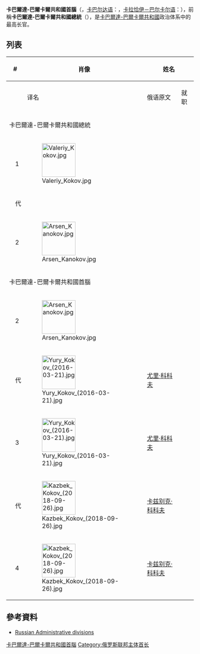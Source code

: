 {{Infobox political post
|post            = 首脑
|body            = 卡巴爾達-巴爾卡爾共和國
|nativename      =
|insignia        = Coat of Arms of Kabardino-Balkaria.svg
|insigniasize    = 200px
|insigniacaption = 
|department      =
|image           = Kazbek_Kokov_(2018-09-26).jpg
|alt             = 
|incumbent       = [[卡兹贝克·科科夫|卡兹贝克·科科夫]]
|incumbentsince  = 2019年10月3日
|style           = 
|residence       = 俄羅斯[[卡巴爾達-巴爾卡爾共和國|卡巴爾達-巴爾卡爾共和國]][[納爾奇克|納爾奇克]]
|nominator       = [[俄羅斯總統|俄羅斯總統]]（提名三名候選人）
|nominatorpost   =
|appointer       = {{link-ru|卡巴爾達-巴爾卡爾共和國議會|Парламент Кабардино-Балкарской Республики}}（自候選人中選出一人） 
|appointerpost   = 
|termlength      = 
|inaugural       = {{le|瓦列里·科科夫|Valery Kokov}}
|formation       = 1991年1月9日
|last            =
|abolished       =
|succession      = 
|deputy          = 
|salary          = 
|website         = 
}}
'''卡巴爾達-巴爾卡爾共和國首腦'''（{{lang-ru|Глава Кабардино-Балкарской Республики}}，[[卡巴尔达语|卡巴尔达语]]：{{lang|kbd|Къэбэрдей-Балъкъэрым Республикэм и Тхьэмадэ}}，[[卡拉恰伊－巴尔卡尔语|卡拉恰伊－巴尔卡尔语]]：{{lang|krc|Къабарты-Малкъар Республиканы Башчысы}}），前稱'''卡巴爾達-巴爾卡爾共和國總統'''（{{lang-ru|Президент Кабардино-Балкарской Республики}}），是[[卡巴爾達-巴爾卡爾共和國|卡巴爾達-巴爾卡爾共和國]]政治体系中的最高长官。

== 列表 ==
{| class="wikitable" style="margin-bottom: 10px;"
|-
! colspan="2" width=30|#
! rowspan="2"|肖像 
! colspan="2"|姓名
! colspan="2"|任期
! rowspan="2"|政党
|-
!
!
! 译名
! 俄语原文
! 就职 
! 离职 
|-
! colspan=8 |卡巴爾達-巴爾卡爾共和國總統
|-
! style="background:{{Party meta/color/無黨籍}};"|
| 1
| [[File:Valeriy_Kokov.jpg|90px]]
| {{link-en|瓦列里·穆罕默多维奇·科科夫|Valery Kokov|瓦列里·科科夫}}
| {{lang|ru|Валерий Коков}}
| 1992年1月9日
| 2005年9月16日
| [[無黨籍|無黨籍]]
|- bgcolor="#E6E6AA" 
! style="background:{{Party meta/color/無黨籍}};"|
| 代
| 
| {{link-ru|根纳季·谢尔盖耶维奇·古宾|Губин, Геннадий Сергеевич|根纳季·古宾}}
| {{lang|ru|Геннадий Губин}}
| 2005年9月16日
| 2005年9月28日
| [[無黨籍|無黨籍]]
|-
! style="background:{{Party meta/color/統一俄羅斯黨}};"|
| 2
| [[File:Arsen_Kanokov.jpg|90px]]
| {{link-en|阿尔森·巴希罗维奇·卡诺科夫|Arsen Kanokov|阿尔森·卡诺科夫}}
| {{lang|ru|Арсен Каноков}}
| 2005年9月28日
| 2011年12月31日
| [[統一俄羅斯|統一俄羅斯]]
|-
! colspan=8 |卡巴爾達-巴爾卡爾共和國首腦
|-
! style="background:{{Party meta/color/統一俄羅斯黨}};"|
| 2
| [[File:Arsen_Kanokov.jpg|90px]]
| {{link-en|阿尔森·巴希罗维奇·卡诺科夫|Arsen Kanokov|阿尔森·卡诺科夫}}
| {{lang|ru|Арсен Каноков}}
| 2012年1月1日
| 2013年12月6日
| [[統一俄羅斯|統一俄羅斯]]
|- bgcolor="#E6E6AA" 
! style="background:{{Party meta/color/統一俄羅斯黨}};"|
| 代
| [[File:Yury_Kokov_(2016-03-21).jpg|90px]]
| [[尤里·科科夫|尤里·科科夫]]
| {{lang|ru|Юрий Коков}}
| 2013年12月6日
| 2014年10月9日
| 统一俄罗斯
|-
! style="background:{{Party meta/color/統一俄羅斯黨}};"|
| 3
| [[File:Yury_Kokov_(2016-03-21).jpg|90px]]
| [[尤里·科科夫|尤里·科科夫]]
| {{lang|ru|Юрий Коков}}
| 2014年10月9日
| 2019年9月26日
| 统一俄罗斯
|- bgcolor="#E6E6AA" 
! style="background:{{Party meta/color/統一俄羅斯黨}};"|
| 代
| [[File:Kazbek_Kokov_(2018-09-26).jpg|90px]]
| [[卡兹别克·科科夫|卡兹别克·科科夫]]
| {{lang|ru|Казбек Коков}}
| 2018年9月26日
| 2019年10月3日
| 统一俄罗斯
|-
! style="background:{{Party meta/color/統一俄羅斯黨}};"|
| 4
| [[File:Kazbek_Kokov_(2018-09-26).jpg|90px]]
| [[卡兹别克·科科夫|卡兹别克·科科夫]]
| {{lang|ru|Казбек Коков}}
| 2019年10月3日
| ''现任''
| 统一俄罗斯
|}

== 參考資料 ==
{{reflist}}
*[http://www.worldstatesmen.org/Russian_republics.htm Russian Administrative divisions]{{Wayback|url=http://www.worldstatesmen.org/Russian_republics.htm |date=20170128180217 }}


{{俄罗斯联邦主体首长}}
{{卡巴爾達-巴爾卡爾共和國首腦}}
[[Category:卡巴爾達-巴爾卡爾共和國首腦|]]
[[Category:俄罗斯联邦主体首长|Category:俄罗斯联邦主体首长]]
